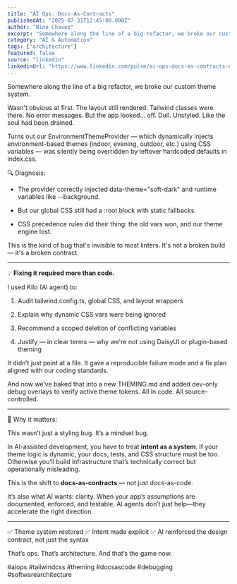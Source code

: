 ```yaml
---
title: "AI Ops: Docs-As-Contracts"
publishedAt: "2025-07-31T12:45:00.000Z"
author: "Nino Chavez"
excerpt: "Somewhere along the line of a big refactor, we broke our custom theme system."
category: "AI & Automation"
tags: ["architecture"]
featured: false
source: "linkedin"
linkedinUrl: "https://www.linkedin.com/pulse/ai-ops-docs-as-contracts-nino-chavez-atmuc"
---
```


Somewhere along the line of a big refactor, we broke our custom theme system.

Wasn't obvious at first. The layout still rendered. Tailwind classes were there. No error messages. But the app looked... off. Dull. Unstyled. Like the soul had been drained.

Turns out our EnvironmentThemeProvider — which dynamically injects environment-based themes (indoor, evening, outdoor, etc.) using CSS variables — was silently being overridden by leftover hardcoded defaults in index.css.

🔍 Diagnosis:

-   The provider correctly injected data-theme="soft-dark" and runtime variables like --background.
    
-   But our global CSS still had a :root block with static fallbacks.
    
-   CSS precedence rules did their thing: the old vars won, and our theme engine lost.
    

This is the kind of bug that's invisible to most linters. It's not a broken build — it's a broken contract.

* * *

💡 **Fixing it required more than code.**

I used Kilo (AI agent) to:

1.  Audit tailwind.config.ts, global CSS, and layout wrappers
    
2.  Explain why dynamic CSS vars were being ignored
    
3.  Recommend a scoped deletion of conflicting variables
    
4.  Justify — in clear terms — why we're not using DaisyUI or plugin-based theming
    

It didn’t just point at a file. It gave a reproducible failure mode and a fix plan aligned with our coding standards.

And now we’ve baked that into a new THEMING.md and added dev-only debug overlays to verify active theme tokens. All in code. All source-controlled.

* * *

🧠 Why it matters:

This wasn’t just a styling bug. It’s a mindset bug.

In AI-assisted development, you have to treat **intent as a system**. If your theme logic is dynamic, your docs, tests, and CSS structure must be too. Otherwise you’ll build infrastructure that’s technically correct but operationally misleading.

This is the shift to **docs-as-contracts** — not just docs-as-code.

It’s also what AI wants: clarity. When your app’s assumptions are documented, enforced, and testable, AI agents don’t just help—they accelerate the right direction.

* * *

✅ Theme system restored ✅ Intent made explicit ✅ AI reinforced the design contract, not just the syntax

That’s ops. That’s architecture. And that’s the game now.

#aiops #tailwindcss #theming #docsascode #debugging #softwarearchitecture